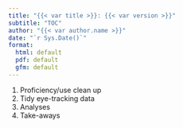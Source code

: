 ```yaml
---
title: "{{< var title >}}: {{< var version >}}"
subtitle: "TOC"
author: "{{< var author.name >}}"
date: "`r Sys.Date()`"
format:
  html: default
  pdf: default
  gfm: default
---
```


1. Proficiency/use clean up
2. Tidy eye-tracking data
3. Analyses
4. Take-aways
